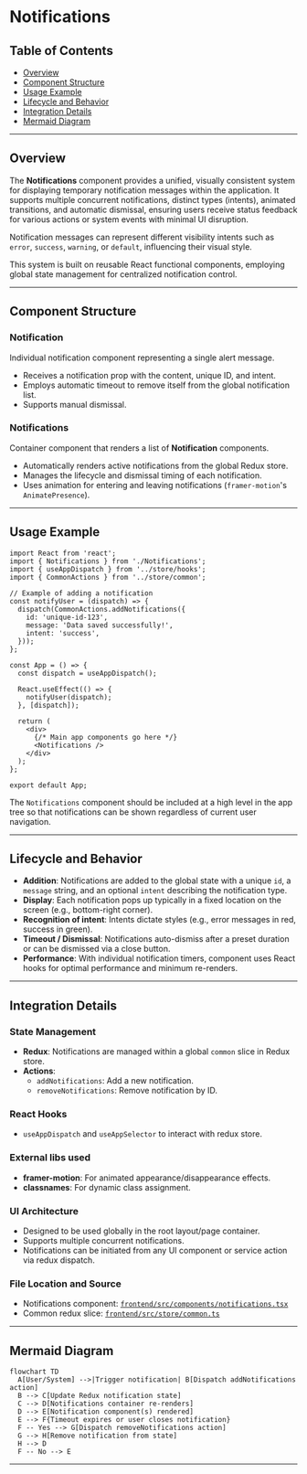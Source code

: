 # Notifications

## Table of Contents

- [Overview](#overview)
- [Component Structure](#component-structure)
- [Usage Example](#usage-example)
- [Lifecycle and Behavior](#lifecycle-and-behavior)
- [Integration Details](#integration-details)
- [Mermaid Diagram](#mermaid-diagram)

---

## Overview

The **Notifications** component provides a unified, visually consistent system for displaying temporary notification messages within the application. It supports multiple concurrent notifications, distinct types (intents), animated transitions, and automatic dismissal, ensuring users receive status feedback for various actions or system events with minimal UI disruption.

Notification messages can represent different visibility intents such as `error`, `success`, `warning`, or `default`, influencing their visual style.

This system is built on reusable React functional components, employing global state management for centralized notification control.

---

## Component Structure

### Notification
Individual notification component representing a single alert message.

- Receives a notification prop with the content, unique ID, and intent.
- Employs automatic timeout to remove itself from the global notification list.
- Supports manual dismissal.

### Notifications
Container component that renders a list of **Notification** components.

- Automatically renders active notifications from the global Redux store.
- Manages the lifecycle and dismissal timing of each notification.
- Uses animation for entering and leaving notifications (`framer-motion`'s `AnimatePresence`).

---

## Usage Example

```tsx
import React from 'react';
import { Notifications } from './Notifications';
import { useAppDispatch } from '../store/hooks';
import { CommonActions } from '../store/common';

// Example of adding a notification
const notifyUser = (dispatch) => {
  dispatch(CommonActions.addNotifications({
    id: 'unique-id-123',
    message: 'Data saved successfully!',
    intent: 'success',
  }));
};

const App = () => {
  const dispatch = useAppDispatch();

  React.useEffect(() => {
    notifyUser(dispatch);
  }, [dispatch]);

  return (
    <div>
      {/* Main app components go here */}
      <Notifications />
    </div>
  );
};

export default App;
```

The `Notifications` component should be included at a high level in the app tree so that notifications can be shown regardless of current user navigation.

---

## Lifecycle and Behavior

- **Addition**: Notifications are added to the global state with a unique `id`, a `message` string, and an optional `intent` describing the notification type.
- **Display**: Each notification pops up typically in a fixed location on the screen (e.g., bottom-right corner).
- **Recognition of intent**: Intents dictate styles (e.g., error messages in red, success in green).
- **Timeout / Dismissal**: Notifications auto-dismiss after a preset duration or can be dismissed via a close button.
- **Performance**: With individual notification timers, component uses React hooks for optimal performance and minimum re-renders.

---

## Integration Details

### State Management
- **Redux**: Notifications are managed within a global `common` slice in Redux store.
- **Actions**:
  - `addNotifications`: Add a new notification.
  - `removeNotifications`: Remove notification by ID.

### React Hooks
- `useAppDispatch` and `useAppSelector` to interact with redux store.

### External libs used
- **framer-motion**: For animated appearance/disappearance effects.
- **classnames**: For dynamic class assignment.

### UI Architecture
- Designed to be used globally in the root layout/page container.
- Supports multiple concurrent notifications.
- Notifications can be initiated from any UI component or service action via redux dispatch.

### File Location and Source
- Notifications component: [`frontend/src/components/notifications.tsx`](/frontend/src/components/notifications.tsx)
- Common redux slice: [`frontend/src/store/common.ts`](/frontend/src/store/common.ts)

---

## Mermaid Diagram

```mermaid
flowchart TD
  A[User/System] -->|Trigger notification| B[Dispatch addNotifications action]
  B --> C[Update Redux notification state]
  C --> D[Notifications container re-renders]
  D --> E[Notification component(s) rendered]
  E --> F{Timeout expires or user closes notification}
  F -- Yes --> G[Dispatch removeNotifications action]
  G --> H[Remove notification from state]
  H --> D
  F -- No --> E
```

---